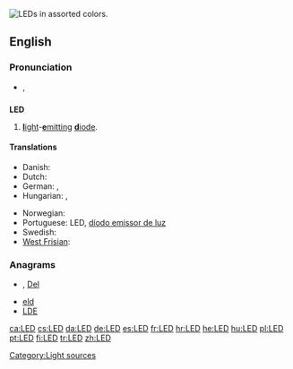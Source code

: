 {{wikipedia}}
[[Image:LEDs.jpg|thumb|right|LEDs in assorted colors.]]
{{also|led}}
==English==

===Pronunciation===
* {{IPA|/ɛl.iː.ˈdiː/}}, {{SAMPA|/eL.i:."di/}}

==={{initialism}}===
'''LED'''

# [[light|'''l'''ight]]-[[emit|'''e'''mitting]] [[diode|'''d'''iode]].

====Translations====
{{trans-top|light-emitting diode}}
* Danish: {{t|da|lysdiode|c}}
* Dutch: {{t+|nl|led|m}}
* German: {{t+|de|LED}}, {{t+|de|Leuchtdiode}}
* Hungarian: {{t+|hu|LED}}, {{t-|hu|fénykibocsátó dióda}}
{{trans-mid}}
* Norwegian: {{t|no|lysdiode|c}}
* Portuguese: LED, [[díodo emissor de luz]]
* Swedish: {{t|sv|lysdiod|c}}
* [[West Frisian]]: {{t+|fy|dioade-lampke|n|xs=West Frisian}}
{{trans-bottom}}

===Anagrams===
* {{alphagram|[[del#English|del]]}} , [[Del#English|Del]]
* [[eld#English|eld]]
* [[LDE#English|LDE]]


[[Category:Light sources]]

[[ca:LED]]
[[cs:LED]]
[[da:LED]]
[[de:LED]]
[[es:LED]]
[[fr:LED]]
[[hr:LED]]
[[he:LED]]
[[hu:LED]]
[[pl:LED]]
[[pt:LED]]
[[fi:LED]]
[[tr:LED]]
[[zh:LED]]